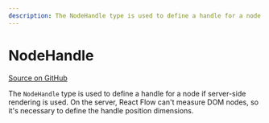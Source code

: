 ```yaml
---
description: The NodeHandle type is used to define a handle for a node if server side rendering is used.
---
```


# NodeHandle

[Source on GitHub](https://github.com/xyflow/xyflow/blob/13897512d3c57e72c2e27b14ffa129412289d948/packages/system/src/types/nodes.ts#L139)

The `NodeHandle` type is used to define a handle for a node if server-side rendering is used. On the server, React Flow can't measure DOM nodes, so it's necessary to define the handle position dimensions.

<APIDocs typeName="NodeHandle" packageName="system" />
